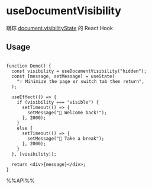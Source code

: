 # useDocumentVisibility

跟踪 [document.visibilityState](https://developer.mozilla.org/en-US/docs/Web/API/Document/visibilityState) 的 React Hook


## Usage

```tsx live

function Demo() {
  const visibility = useDocumentVisibility("hidden");
  const [message, setMessage] = useState(
    "💡 Minimize the page or switch tab then return",
  );

  useEffect(() => {
    if (visibility === "visible") {
      setTimeout(() => {
        setMessage("🎉 Welcome back!");
      }, 2000);
    }
    else {
      setTimeout(() => {
        setMessage("🥰 Take a break");
      }, 2000);
    }
  }, [visibility]);

  return <div>{message}</div>;
}

```

%%API%%